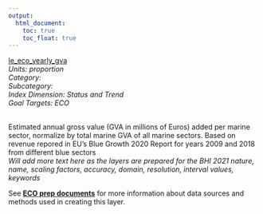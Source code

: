 ```yaml
---
output:
  html_document:
    toc: true
    toc_float: true
---
```


[le_eco_yearly_gva](https://github.com/OHI-Baltic/bhi-prep/blob/master/layers/le_eco_yearly_gva_bhi2019.csv)\
*Units: proportion*\
*Category:*\
*Subcategory:*\
*Index Dimension: Status and Trend*\
*Goal Targets: ECO*\
<br>

Estimated annual gross value (GVA in millions of Euros) added per marine sector, normalize by total marine GVA of all marine sectors. Based on revenue repored in EU's Blue Growth 2020 Report for years 2009 and 2018 from different blue sectors\
*Will add more text here as the layers are prepared for the BHI 2021*
*nature, name, scaling factors, accuracy, domain, resolution, interval values, keywords*

See [**ECO prep documents**](https://github.com/OHI-Baltic/bhi-prep/blob/master/prep/ECO/v2021/eco_prep.md) for more information about data sources and methods used in creating this layer.

<br>


